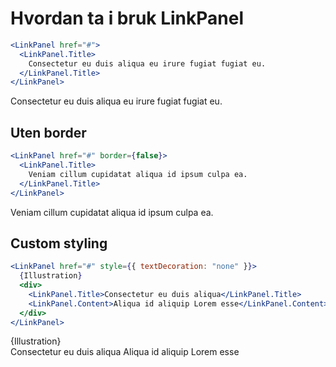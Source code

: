 
<Meta title="ds-react/linkPanel/intro" />

# Hvordan ta i bruk LinkPanel

```jsx
<LinkPanel href="#">
  <LinkPanel.Title>
    Consectetur eu duis aliqua eu irure fugiat fugiat eu.
  </LinkPanel.Title>
</LinkPanel>
```

<Canvas>
  <LinkPanel href="#">
    <LinkPanel.Title>
      Consectetur eu duis aliqua eu irure fugiat fugiat eu.
    </LinkPanel.Title>
  </LinkPanel>
</Canvas>

## Uten border

```jsx
<LinkPanel href="#" border={false}>
  <LinkPanel.Title>
    Veniam cillum cupidatat aliqua id ipsum culpa ea.
  </LinkPanel.Title>
</LinkPanel>
```

<Canvas>
  <LinkPanel href="#" border={false}>
    <LinkPanel.Title>
      Veniam cillum cupidatat aliqua id ipsum culpa ea.
    </LinkPanel.Title>
  </LinkPanel>
</Canvas>

## Custom styling

```jsx
<LinkPanel href="#" style={{ textDecoration: "none" }}>
  {Illustration}
  <div>
    <LinkPanel.Title>Consectetur eu duis aliqua</LinkPanel.Title>
    <LinkPanel.Content>Aliqua id aliquip Lorem esse</LinkPanel.Content>
  </div>
</LinkPanel>
```

<Canvas>
  <LinkPanel href="#" style={{ textDecoration: "none" }}>
    {Illustration}
    <div>
      <LinkPanel.Title>Consectetur eu duis aliqua</LinkPanel.Title>
      <LinkPanel.Content>Aliqua id aliquip Lorem esse</LinkPanel.Content>
    </div>
  </LinkPanel>
</Canvas>
